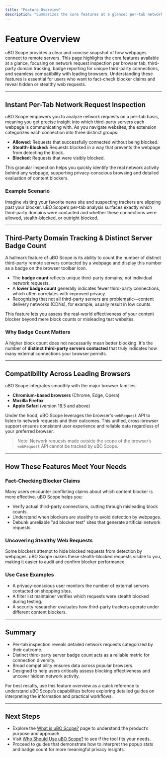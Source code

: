 ```yaml
---
title: "Feature Overview"
description: "Summarizes the core features at a glance: per-tab network request inspection, third-party domain tracking, badge reporting for distinct third-party servers, and compatibility across leading browsers. Outlines how these features map to user needs, including fact-checking blocker claims and uncovering stealthy web requests."
---
```


# Feature Overview

uBO Scope provides a clear and concise snapshot of how webpages connect to remote servers. This page highlights the core features available at a glance, focusing on network request inspection per browser tab, third-party domain tracking, badge reporting for unique third-party connections, and seamless compatibility with leading browsers. Understanding these features is essential for users who want to fact-check blocker claims and reveal hidden or stealthy web requests.

---

## Instant Per-Tab Network Request Inspection

uBO Scope empowers you to analyze network requests on a per-tab basis, meaning you get precise insight into which third-party servers each webpage is communicating with. As you navigate websites, the extension categorizes each connection into three distinct groups:

- **Allowed:** Requests that successfully connected without being blocked.
- **Stealth-Blocked:** Requests blocked in a way that prevents the webpage from detecting the block.
- **Blocked:** Requests that were visibly blocked.

This granular inspection helps you quickly identify the real network activity behind any webpage, supporting privacy-conscious browsing and detailed evaluation of content blockers.

### Example Scenario
Imagine visiting your favorite news site and suspecting trackers are slipping past your blocker. uBO Scope’s per-tab analysis surfaces exactly which third-party domains were contacted and whether these connections were allowed, stealth-blocked, or outright blocked.

---

## Third-Party Domain Tracking & Distinct Server Badge Count

A hallmark feature of uBO Scope is its ability to count the number of distinct third-party remote servers contacted by a webpage and display this number as a badge on the browser toolbar icon.

- The **badge count** reflects unique third-party domains, not individual network requests.
- A **lower badge count** generally indicates fewer third-party connections, which often correlates with improved privacy.
- Recognizing that not all third-party servers are problematic—content delivery networks (CDNs), for example, usually result in low counts.

This feature lets you assess the real-world effectiveness of your content blocker beyond mere block counts or misleading test websites.

### Why Badge Count Matters
A higher block count does not necessarily mean better blocking. It's the number of **distinct third-party servers contacted** that truly indicates how many external connections your browser permits.

---

## Compatibility Across Leading Browsers

uBO Scope integrates smoothly with the major browser families:

- **Chromium-based browsers** (Chrome, Edge, Opera)
- **Mozilla Firefox**
- **Apple Safari** (version 18.5 and above)

Under the hood, uBO Scope leverages the browser's `webRequest` API to listen to network requests and their outcomes. This unified, cross-browser support ensures consistent user experience and reliable data regardless of your preferred browser.

> Note: Network requests made outside the scope of the browser’s `webRequest` API cannot be tracked by uBO Scope.

---

## How These Features Meet Your Needs

### Fact-Checking Blocker Claims
Many users encounter conflicting claims about which content blocker is more effective. uBO Scope helps you:

- Verify actual third-party connections, cutting through misleading block counts.
- Understand when blockers are stealthy to avoid detection by webpages.
- Debunk unreliable "ad blocker test" sites that generate artificial network requests.

### Uncovering Stealthy Web Requests
Some blockers attempt to hide blocked requests from detection by webpages. uBO Scope makes these stealth-blocked requests visible to you, making it easier to audit and confirm blocker performance.

### Use Case Examples
- A privacy-conscious user monitors the number of external servers contacted on shopping sites.
- A filter list maintainer verifies which requests were stealth blocked during testing.
- A security researcher evaluates how third-party trackers operate under different content blockers.

---

## Summary
- Per-tab inspection reveals detailed network requests categorized by their outcome.
- Distinct third-party server badge count acts as a reliable metric for connection diversity.
- Broad compatibility ensures data across popular browsers.
- Designed to help users critically assess blocking effectiveness and uncover hidden network activity.

For best results, use this feature overview as a quick reference to understand uBO Scope’s capabilities before exploring detailed guides on interpreting the information and practical workflows.

---

## Next Steps
- Explore the [What is uBO Scope?](https://yourdomain.com/overview-tab/product-intro-group/what-is-ubo-scope) page to understand the product’s purpose and approach.
- Visit [Who Should Use uBO Scope?](https://yourdomain.com/overview-tab/product-intro-group/target-audience) to see if the tool fits your needs.
- Proceed to guides that demonstrate how to interpret the popup stats and badge count for more meaningful privacy insights.


